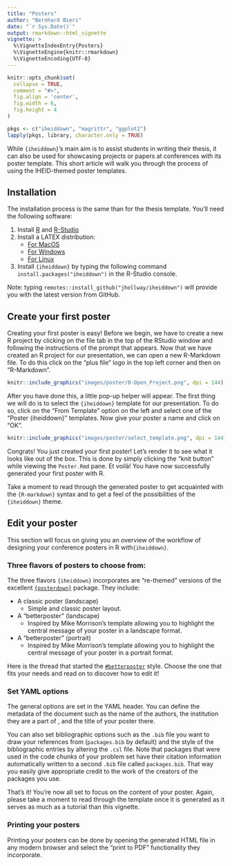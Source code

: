 ```yaml
---
title: "Posters"
author: "Bernhard Bieri"
date: "`r Sys.Date()`"
output: rmarkdown::html_vignette
vignette: >
  %\VignetteIndexEntry{Posters}
  %\VignetteEngine{knitr::rmarkdown}
  %\VignetteEncoding{UTF-8}
---
```


```r
knitr::opts_chunk$set(
  collapse = TRUE,
  comment = "#>",
  fig.align = 'center',
  fig.width = 6,
  fig.height = 4
)
```

```r
pkgs <- c("iheiddown", "magrittr", "ggplot2")
lapply(pkgs, library, character.only = TRUE)
```

While `{iheiddown}`'s main aim is to assist students in writing their thesis, it
can also be used for showcasing projects or papers at conferences with its
poster template. This short article will walk you through the process of using
the IHEID-themed poster templates.

## Installation

The installation process is the same than for the thesis template. You'll need
the following software:

1. Install [R](https://cran.r-project.org) and [R-Studio](https://www.rstudio.com/)
2. Install a LATEX distribution:
    - [For MacOS](https://www.tug.org/mactex/)
    - [For Windows](https://miktex.org/)
    - [For Linux](https://www.tug.org/texlive/)
3. Install `{iheiddown}` by typing the following command
`install.packages("iheiddown") ` in the R-Studio console. 

Note: typing `remotes::install_github("jhollway/iheiddown")` will provide you
with the latest version from GitHub.

## Create your first poster

Creating your first poster is easy! Before we begin, we have to create a
new R project by clicking on the file tab in the
top of the RStudio window and following the instructions of the prompt that
appears. Now that we have created an R project for our presentation, we can open
a new R-Markdown file. To do this click on the "plus file" logo in the top left
corner and then on "R-Markdown".

```r
knitr::include_graphics("images/poster/0-Open_Project.png", dpi = 144)
```

After you have done this, a little pop-up helper will appear. The first thing we
will do is to select the `{iheiddown}` template for our presentation. To do so,
click on the "From Template" option on the left and select one of the
"Poster {iheiddown}" templates. Now give your poster a name and click
on "OK".

```r
knitr::include_graphics("images/poster/select_template.png", dpi = 144)
```

Congrats! You just created your first poster! Let's render it to see what it
looks like out of the box. This is done by simply clicking the "knit button"
while viewing the `Poster.Rmd` pane. Et voilà! You have now successfully
generated your first poster with R.

Take a moment to read through the generated poster to get acquainted
with the `{R-markdown}` syntax and to get a feel of the possibilities of the
`{iheiddown}` theme.

## Edit your poster

This section will focus on giving you an overview of the workflow of designing
your conference posters in R with`{iheiddown}`.

### Three flavors of posters to choose from:

The three flavors `{iheiddown}` incorporates are "re-themed" versions of
the excellent [`{posterdown}`](https://github.com/brentthorne/posterdown)
package. They include:

- A classic poster (landscape)
  - Simple and classic poster layout.
- A "betterposter" (landscape)
  - Inspired by Mike Morrison's template allowing you to highlight the central
  message of your poster in a landscape format.
- A "betterposter" (portrait)
  - Inspired by Mike Morrison's template allowing you to highlight the central
  message of your poster in a portrait format.

Here is the thread that started the [`#betterposter`](https://twitter.com/mikemorrison/status/1110191245035479041?s=20&t=s3laifia16m89VYH_EMEqA) style. Choose the one that fits your needs and read on to discover how to edit it!

### Set YAML options

The general options are set in the YAML header. You can define the metadata of
the document such as the name of the authors, the institution they are a part of
, and the title of your poster there.

You can also set bibliographic options such as the `.bib` file you want to draw
your references from (`packages.bib` by default) and the style of the
bibliographic entries by altering the `.csl` file. Note that packages that were
used in the code chunks of your problem set have their citation information
automatically written to a second `.bib` file called `packages.bib`. That way
you easily give appropriate credit to the work of the creators of the packages
you use.

That's it! You're now all set to focus on the content of your poster.
Again, please take a moment to read through the template once it
is generated as it serves as much as a tutorial than this vignette.

### Printing your posters

Printing your posters can be done by opening the generated HTML file in any
modern browser and select the "print to PDF" functionality they incorporate.
